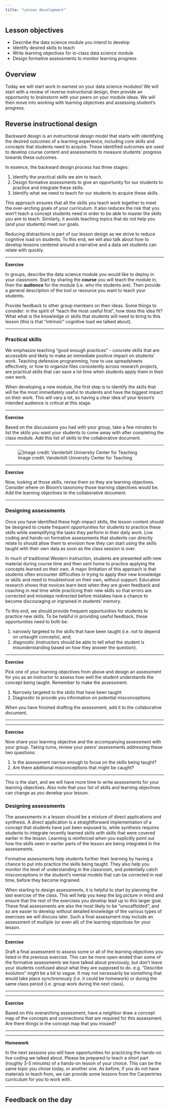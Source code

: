 ```yaml
---
title: "Lesson development"
---
```


## Lesson objectives

+ Describe the data science module you intend to develop
+ Identify desired skills to teach
+ Write learning objectives for in-class data science module
+ Design formative assessments to monitor learning progress

## Overview

Today we will start work in earnest on your data science modules! We will start
with a review of reverse instructional design, then provide an opportunity to 
brainstorm with your peers on your module ideas. We will then move into working 
with learning objectives and assessing student's progress.

## Reverse instructional design

Backward design is an instructional design model that starts with identifying 
the desired outcomes of a learning experience, including core skills and 
concepts that students need to acquire. These identified outcomes are used to 
develop course content and assessments to measure students' progress towards 
these outcomes.

In essence, the backward design process has three stages:

1. Identify the practical skills we aim to teach.
2. Design formative assessments to give an opportunity for our students to 
practice and integrate these skills.
3. Identify what we need to teach for our students to acquire these skills.

This approach ensures that all the skills you teach work together to meet the 
over-arching goals of your curriculum. It also reduces the risk that you won't 
teach a concept students need in order to be able to master the skills you aim 
to teach. Similarly, it avoids teaching topics that do not help you (and your 
students) meet our goals.

Reducing distractions is part of our lesson design as we strive to reduce 
cognitive load on students. To this end, we will also talk about how to develop 
lessons centered around a narrative and a data set students can relate with 
quickly.

***

**Exercise**

In groups, describe the data science module you would like to deploy in your 
classroom. Start by sharing the **course** you will teach the module in, then 
the **audience** for the module (i.e. who the students are). Then provide a 
general description of the tool or resource you want to teach your students.

Provide feedback to other group members on their ideas. Some things to 
consider: in the spirit of "teach the most useful first", how does this idea 
fit? What what is the knowledge or skills that students will need to bring to 
this lesson (this is that "intrinsic" cognitive load we talked about).

***

### Practical skills

We emphasize teaching "good enough practices" - concrete skills that are 
accessible and likely to make an immediate positive impact on students' work. 
Teaching defensive programming, how to use spreadsheets effectively, or how to 
organize files consistently across research projects, are practical skills that 
can save a lot time when students apply them in their own work.

When developing a new module, the first step is to identify the skills that 
will be the most immediately useful to students and have the biggest impact on 
their work. This will vary a lot, so having a clear idea of your lesson's 
intended audience is critical at this stage.

***

**Exercise**

Based on the discussions you had with your group, take a few minutes to list 
the skills you want your students to come away with after completing the class 
module. Add this list of skills to the collaborative document.

***

![Image credit: Vanderbilt University Center for Teaching](images/blooms.png)

***

**Exercise**

Now, looking at those skills, revise them so they are learning objectives. 
Consider where on Bloom's taxonomy those learning objectives would be. Add the 
learning objectives to the collaborative document.

***

### Designing assessments

Once you have identified these high-impact skills, the lesson content should be 
designed to create frequent opportunities for students to practice these skills 
while exemplifying the tasks they perform in their daily work. Live coding and 
hands-on formative assessments that students can directly relate to should 
allow them to envision how they can start using the skills taught with their 
own data as soon as the class session is over.

In much of traditional Western instruction, students are presented with new 
material during course time and then sent home to practice applying the 
concepts learned on their own. A major limitation of this approach is that 
students often encounter difficulties in trying to apply their new knowledge or 
skills and need to troubleshoot on their own, without support. Education 
research shows that novices learn best when they are given feedback and 
coaching in real time while practicing their new skills so that errors are 
corrected and missteps redirected before mistakes have a chance to become 
discouraging or ingrained in students' memory.

To this end, we should provide frequent opportunities for students to practice 
new skills. To be helpful in providing useful feedback, these opportunities 
need to both be:

1. narrowly targeted to the skills that have been taught (i.e. not to depend on 
untaught concepts), and;
2. diagnostic (instructors should be able to tell what the student is 
misunderstanding based on how they answer the question).

***

**Exercise**

Pick one of your learning objectives from above and design an assessment for 
you as an instructor to assess how well the student understands the concept 
being taught. Remember to make the assessment:

1. Narrowly targeted to the skills that have been taught
2. Diagnostic to provide you information on potential misconceptions

When you have finished drafting the assessment, add it to the collaborative 
document.

***

***

**Exercise**

Now share your learning objective and the accompanying assessment with your 
group. Taking turns, review your peers' assessments addressing these two 
questions:

1. Is the assessment narrow enough to focus on the skills being taught?
2. Are there additional misconceptions that might be caught?

***

This is the start, and we will have more time to write assessments for your 
learning objectives. Also note that your list of skills and learning objectives 
can change as you develop your lesson.

### Designing assessments
The assessments in a lesson should be a mixture of direct applications and 
synthesis. A direct application is a straightforward implementation of a 
concept that students have just been exposed to, while synthesis requires 
students to integrate recently learned skills with skills that were covered 
earlier in the lesson. Learning is reinforced when you explicitly point out how 
the skills seen in earlier parts of the lesson are being integrated in the 
assessments.

Formative assessments help students further their learning by having a chance 
to put into practice the skills being taught. They also help you monitor the 
level of understanding in the classroom, and potentially catch misconceptions 
in the student's mental models that can be corrected in real time, before they 
become ingrained.

When starting to design assessments, it is helpful to start by planning the 
_last_ exercise of the class. This will help you keep the big picture in mind 
and ensure that the rest of the exercises you develop lead up to this 
larger goal. These final assessments are also the most likely to be 
"unscaffolded", and so are easier to develop without detailed knowledge of the 
various types of exercises we will discuss later. Such a final assessment may 
include an assessment of multiple (or even all) of the learning objectives for 
your lesson.

***

**Exercise**

Draft a final assessment to assess some or all of the learning objectives you 
listed in the previous exercise. This can be more open-ended than some of the 
formative assessments we have talked about previously, but don't leave your 
students confused about what they are supposed to do. e.g. "Describe evolution" 
might be a bit to vague. It may not necessarily be something that would take 
place synchronously (i.e. it could be homework) or during the same class period
(i.e. group work during the next class).

***

***

**Exercise**

Based on this overarching assessment, have a neighbor draw a concept map of the
concepts and connections that are required for this assessment. Are there 
things in the concept map that you missed?

***

***

**Homework**

In the next sessions you will have opportunities for practicing the hands-on 
live coding we talked about. Please be prepared to teach a short part (roughly 
3-5 minutes) of a hands-on lesson of your choice. This can be the same topic 
you chose today, or another one. As before, if you do not have materials to 
teach from, we can provide some lessons from the Carpentries curriculum for you 
to work with.

***

## Feedback on the day
